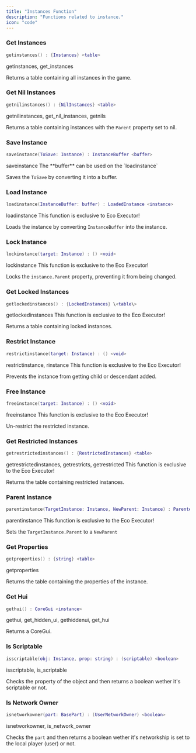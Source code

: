```yaml
---
title: "Instances Function"
description: "Functions related to instance."
icon: "code"
---
```


### Get Instances

```lua
getinstances() : {Instances} <table>
```

<Info>
  getinstances, get_instances
</Info>

Returns a table containing all instances in the game.

### Get Nil Instances

```lua
getnilinstances() : {NilInstances} <table>
```

<Info>
  getnilinstances, get_nil_instances, getnils
</Info>

Returns a table containing instances with the `Parent` property set to nil.

### Save Instance

```lua
saveinstance(ToSave: Instance) : InstanceBuffer <buffer>
```

<Info>
  saveinstance
</Info>

<Note>
  The **buffer** can be used on the `loadinstance`
</Note>

Saves the `ToSave` by converting it into a buffer.

### Load Instance

```lua
loadinstance(InstanceBuffer: buffer) : LoadedInstance <instance>
```

<Info>
  loadinstance
</Info>

<Warning>
  This function is exclusive to Eco Executor!
</Warning>

Loads the instance by converting `InstanceBuffer` into the instance.

### Lock Instance

```lua
lockinstance(target: Instance) : () <void>
```

<Info>
  lockinstance
</Info>

<Warning>
  This function is exclusive to the Eco Executor!
</Warning>

Locks the `instance.Parent` property, preventing it from being changed.

### Get Locked Instances

```lua
getlockedinstances() : {LockedInstances} \<table\>
```

<Info>
  getlockedinstances
</Info>

<Warning>
  This function is exclusive to the Eco Executor!
</Warning>

Returns a table containing locked instances.

### Restrict Instance

```lua
restrictinstance(target: Instance) : () <void>
```

<Info>
  restrictinstance, rinstance
</Info>

<Warning>
  This function is exclusive to the Eco Executor!
</Warning>

Prevents the instance from getting child or descendant added.

### Free Instance

```lua
freeinstance(target: Instance) : () <void>
```

<Info>
  freeinstance
</Info>

<Warning>
  This function is exclusive to the Eco Executor!
</Warning>

Un-restrict the restricted instance.

### Get Restricted Instances

```lua
getrestrictedinstances() : {RestrictedInstances} <table>
```

<Info>
  getrestrictedinstances, getrestricts, getrestricted
</Info>

<Warning>
  This function is exclusive to the Eco Executor!
</Warning>

Returns the table containing restricted instances.

### Parent Instance

```lua
parentinstance(TargetInstance: Instance, NewParent: Instance) : ParentedInstance <instance>
```

<Info>
  parentinstance
</Info>

<Warning>
  This function is exclusive to the Eco Executor!
</Warning>

Sets the `TargetInstance.Parent` to a `NewParent`

### Get Properties

```lua
getproperties() : {string} <table>
```

<Info>
  getproperties
</Info>

Returns the table containing the properties of the instance.

### Get Hui

```lua
gethui() : CoreGui <instance>
```

<Info>
  gethui, get_hidden_ui, gethiddenui, get_hui
</Info>

Returns a CoreGui.

### Is Scriptable

```lua
isscriptable(obj: Instance, prop: string) : (scriptable) <boolean>
```

<Info>
  isscriptable, is_scriptable
</Info>

Checks the property of the object and then returns a boolean wether it's scriptable or not.

### Is Network Owner

```lua
isnetworkowner(part: BasePart) : (UserNetworkOwner) <boolean>
```

<Info>
  isnetworkowner, is_network_owner
</Info>

Checks the `part` and then returns a boolean wether it's networkship is set to the local player (user) or not.